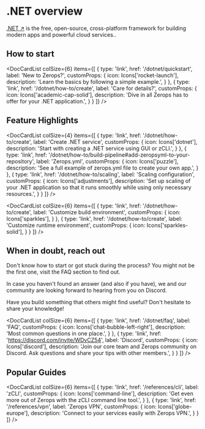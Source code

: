 ---
---


# .NET overview

[.NET ↗](https://dotnet.microsoft.com/en-us/) is the free, open-source, cross-platform framework for building modern apps and powerful cloud services..

## How to start

<DocCardList colSize={6} items={[
  {
    type: 'link',
    href: '/dotnet/quickstart',
    label: 'New to Zerops?',
    customProps: {
      icon: Icons['rocket-launch'],
      description: 'Learn the basics by following a simple example.',
    }
  },
  {
    type: 'link',
    href: '/dotnet/how-to/create',
    label: 'Care for details?',
    customProps: {
      icon: Icons['academic-cap-solid'],
      description: 'Dive in all Zerops has to offer for your .NET application.',
    }
  }
]} />

## Feature Highlights

<DocCardList colSize={4} items={[
  {
    type: 'link',
    href: '/dotnet/how-to/create',
    label: 'Create .NET service',
    customProps: {
      icon: Icons['dotnet'],
      description: 'Start with creating a .NET service using GUI or zCLI.',
    }
  },
  {
    type: 'link',
    href: '/dotnet/how-to/build-pipeline#add-zeropsyml-to-your-repository',
    label: 'Zerops.yml',
    customProps: {
      icon: Icons['puzzle'],
      description: 'See a full example of zerops.yml file to create your own app.',
    }
  },
  {
    type: 'link',
    href: '/dotnet/how-to/scaling',
    label: 'Scaling configuration',
    customProps: {
      icon: Icons['adjustments'],
      description: 'Set up scaling of your .NET application so that it runs smoothly while using only necessary resources.',
    }
  }
  ]} />

  <DocCardList colSize={6} items={[
  {
    type: 'link',
    href: '/dotnet/how-to/create',
    label: 'Customize build environment',
    customProps: {
      icon: Icons['sparkles'],
    }
  },
  {
    type: 'link',
    href: '/dotnet/how-to/create',
    label: 'Customize runtime environment',
    customProps: {
      icon: Icons['sparkles-solid'],
    }
  }
]} />

## When in doubt, reach out

Don't know how to start or got stuck during the process? You might not be the first one, visit the FAQ section to find out. 

In case you haven't found an answer (and also if you have), we and our community are looking forward to hearing from you on Discord. 

Have you build something that others might find useful? Don't hesitate to share your knowledge!

<DocCardList colSize={6} items={[
  {
    type: 'link',
    href: '/dotnet/faq',
    label: 'FAQ',
    customProps: {
      icon: Icons['chat-bubble-left-right'],
      description: 'Most common questions in one place.',
    }
  },
  {
    type: 'link',
    href: 'https://discord.com/invite/WDvCZ54',
    label: 'Discord',
    customProps: {
      icon: Icons['discord'],
      description: 'Join our core team and Zerops community on Discord. Ask questions and share your tips with other members.',
    }
  }
]} />



## Popular Guides

<DocCardList colSize={6} items={[
  {
    type: 'link',
    href: '/references/cli',
    label: 'zCLI',
    customProps: {
      icon: Icons['command-line'],
      description: 'Get even more out of Zerops with the zCLI command line tool.',
    }
  },
  {
    type: 'link',
    href: '/references/vpn',
    label: 'Zerops VPN',
    customProps: {
      icon: Icons['globe-europe'],
      description: 'Connect to your services easily with Zerops VPN.',
    }
  }
]} />